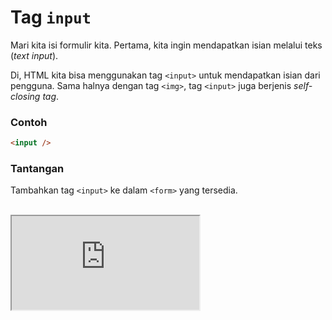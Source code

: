 # Tag `input`

Mari kita isi formulir kita. Pertama, kita ingin mendapatkan isian melalui teks (_text input_).

Di, HTML kita bisa menggunakan tag `<input>` untuk mendapatkan isian dari pengguna. Sama halnya dengan tag `<img>`, tag `<input>` juga berjenis _self-closing tag_.

### Contoh

```html
<input />
```

### Tantangan

Tambahkan tag `<input>` ke dalam `<form>` yang tersedia.

<br />

<iframe
  src="https://stackblitz.com/fork/ngodingorg-a22?ctl=1&embed=1&file=index.html&hideExplorer=1"
  style={{ width: "100%", height: "564px" }}
/>

### Solusi

[Buka Solusi](https://stackblitz.com/fork/ngodingorg-a22-solution?embed=1&file=index.html)
